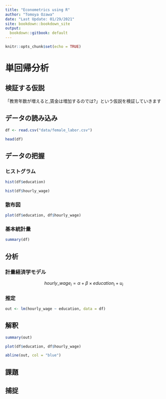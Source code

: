 ```yaml
---
title: "Econometrics using R"
author: "Tomoya Ozawa"
date: "Last Update: 01/29/2021"
site: bookdown::bookdown_site
output:
  bookdown::gitbook: default
---
```



```r
knitr::opts_chunk$set(echo = TRUE)
```

# 単回帰分析
## 検証する仮説

「教育年数が増えると,賃金は増加するのでは?」という仮説を検証していきます

## データの読み込み

```r
df <- read.csv("data/female_labor.csv")

head(df)
```

## データの把握

### ヒストグラム


```r
hist(df$education)
```

```r
hist(df$hourly_wage)
```

### 散布図

```r
plot(df$education, df$hourly_wage)
```


### 基本統計量

```r
summary(df)
```

## 分析

### 計量経済学モデル

$$ 
hourly\_wage_{i} = \alpha + \beta\times education_{i} + u_{i} 
$$

### 推定

```r
out <- lm(hourly_wage ~ education, data = df)
```


## 解釈
```r
summary(out)
```


```r
plot(df$education, df$hourly_wage)

abline(out, col = "blue")
```

## 課題


## 捕捉














